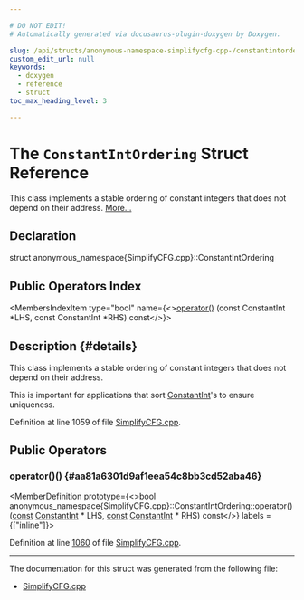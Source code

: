 ```yaml
---

# DO NOT EDIT!
# Automatically generated via docusaurus-plugin-doxygen by Doxygen.

slug: /api/structs/anonymous-namespace-simplifycfg-cpp-/constantintordering
custom_edit_url: null
keywords:
  - doxygen
  - reference
  - struct
toc_max_heading_level: 3

---
```





# The `ConstantIntOrdering` Struct Reference

<DoxygenPage pluginConfig={pluginConfig}>

This class implements a stable ordering of constant integers that does not depend on their address. <a href="#details">More...</a>

## Declaration

<CodeBlock>struct anonymous_namespace{SimplifyCFG.cpp}::ConstantIntOrdering</CodeBlock>

## Public Operators Index

<MembersIndex>

<MembersIndexItem
  type="bool"
  name={<><a href="#aa81a6301d9af1eea54c8bb3cd52aba46">operator()</a> (const ConstantInt &#42;LHS, const ConstantInt &#42;RHS) const</>}>
</MembersIndexItem>

</MembersIndex>

## Description {#details}

This class implements a stable ordering of constant integers that does not depend on their address.

This is important for applications that sort <a href="/docs/api/classes/llvm/constantint">ConstantInt</a>&#39;s to ensure uniqueness.

Definition at line 1059 of file <a href="/docs/api/files/lib/lib/transforms/lib/transforms/utils/simplifycfg-cpp">SimplifyCFG.cpp</a>.

<SectionDefinition>

## Public Operators

### operator()() {#aa81a6301d9af1eea54c8bb3cd52aba46}

<MemberDefinition
  prototype={<>bool anonymous&#95;namespace&#123;SimplifyCFG.cpp&#125;::ConstantIntOrdering::operator() (<a href="/docs/api/files/lib/lib/target/lib/target/aarch64/aarch64promoteconstant-cpp/#a90f8350fecae261c25be85d38b451bff">const</a> <a href="/docs/api/classes/llvm/constantint">ConstantInt</a> &#42; LHS, <a href="/docs/api/files/lib/lib/target/lib/target/aarch64/aarch64promoteconstant-cpp/#a90f8350fecae261c25be85d38b451bff">const</a> <a href="/docs/api/classes/llvm/constantint">ConstantInt</a> &#42; RHS) const</>}
  labels = {["inline"]}>

Definition at line <a href="/docs/api/files/lib/lib/transforms/lib/transforms/utils/simplifycfg-cpp/#l01060">1060</a> of file <a href="/docs/api/files/lib/lib/transforms/lib/transforms/utils/simplifycfg-cpp">SimplifyCFG.cpp</a>.
</MemberDefinition>

</SectionDefinition>

<hr/>

The documentation for this struct was generated from the following file:

<ul>
<li><a href="/docs/api/files/lib/lib/transforms/lib/transforms/utils/simplifycfg-cpp">SimplifyCFG.cpp</a></li>
</ul>

</DoxygenPage>
